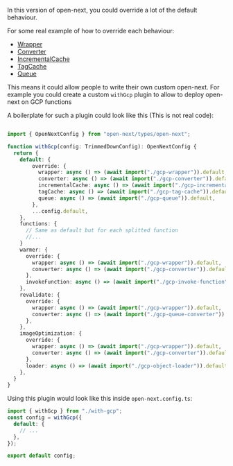 In this version of open-next, you could override a lot of the default behaviour.

For some real example of how to override each behaviour: 
- [Wrapper](https://github.com/conico974/open-next/blob/feat/splitting/packages/open-next/src/wrappers/aws-lambda.ts)
- [Converter](https://github.com/conico974/open-next/blob/feat/splitting/packages/open-next/src/converters/aws-apigw-v2.ts)
- [IncrementalCache](https://github.com/conico974/open-next/blob/feat/splitting/packages/open-next/src/cache/incremental/s3.ts)
- [TagCache](
  https://github.com/conico974/open-next/blob/feat/splitting/packages/open-next/src/cache/tag/dynamoDb.ts
)
- [Queue](
  https://github.com/conico974/open-next/blob/feat/splitting/packages/open-next/src/queue/sqs.ts
)

This means it could allow people to write their own custom open-next.
For example you could create a custom `withGcp` plugin to allow to deploy open-next on GCP functions

A boilerplate for such a plugin could look like this (This is not real code):

```ts

import { OpenNextConfig } from "open-next/types/open-next";

function withGcp(config: TrimmedDownConfig): OpenNextConfig {
  return {
    default: {
        override: {
          wrapper: async () => (await import("./gcp-wrapper")).default,
          converter: async () => (await import("./gcp-converter")).default,
          incrementalCache: async () => (await import("./gcp-incremental-cache")).default,
          tagCache: async () => (await import("./gcp-tag-cache")).default,
          queue: async () => (await import("./gcp-queue")).default,
        },
        ...config.default,
    },
    functions: {
      // Same as default but for each splitted function
      //...
    }
    warmer: {
      override: {
        wrapper: async () => (await import("./gcp-wrapper")).default,
        converter: async () => (await import("./gcp-converter")).default,
      },
      invokeFunction: async () => (await import("./gcp-invoke-function")).default,
    },
    revalidate: {
      override: {
        wrapper: async () => (await import("./gcp-wrapper")).default,
        converter: async () => (await import("./gcp-queue-converter")).default,
      },
    },
    imageOptimization: {
      override: {
        wrapper: async () => (await import("./gcp-wrapper")).default,
        converter: async () => (await import("./gcp-converter")).default,
      },
      loader: async () => (await import("./gcp-object-loader")).default,
    },
  }
}
```

Using this plugin would look like this inside `open-next.config.ts`:

```ts
import { withGcp } from "./with-gcp";
const config = withGcp({
  default: {
    // ...
  },
});

export default config;
```